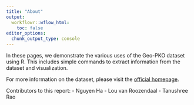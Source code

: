 ```yaml
---
title: "About"
output:
  workflowr::wflow_html:
    toc: false
editor_options:
  chunk_output_type: console
---
```


In these pages, we demonstrate the various uses of the Geo-PKO dataset using R. This includes simple commands to extract information from the dataset and visualization. 

For more information on the dataset, please visit the [official homepage](https://www.pcr.uu.se/data/geo-pko/). 

Contributors to this report: 
- Nguyen Ha
- Lou van Roozendaal
- Tanushree Rao
